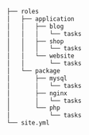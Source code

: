 <CodeSurferLayout>

```bash 1[11],2[8:99],9[8:99],17 title="grouped by 'size'"
├── roles
│   ├── application
│   │   ├── blog
│   │   │   └── tasks
│   │   ├── shop
│   │   │   └── tasks
│   │   └── website
│   │       └── tasks
│   └── package
│       ├── mysql
│       │   └── tasks
│       ├── nginx
│       │   └── tasks
│       └── php
│           └── tasks
└── site.yml
```

</CodeSurferLayout>
